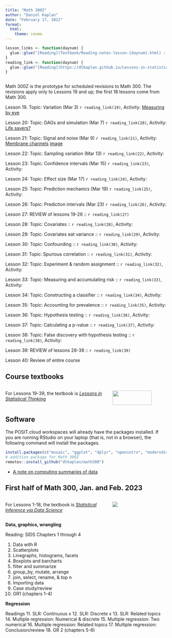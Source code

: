 ```yaml
---
title: "Math 300Z"
author: "Daniel Kaplan"
date: "February 17, 2022"
format:
  html:
    theme: cosmo
---
```


```r
lesson_links <- function(daynum) {
  glue::glue("[Reading](Textbook/Reading-notes-lesson-{daynum}.html) :  [Student notes](Student-notes/Student-notes-lesson-{daynum}.html)")
}
reading_link <- function(daynum) {
  glue::glue("[Reading](https://dtkaplan.github.io/Lessons-in-statistical-thinking/Lesson-{daynum}.html)")
}



```

Math 300Z is the prototype for scheduled revisions to Math 300. The revisions apply only to Lessons 19 and up; the first 18 lessons come from Math 300.

Lesson 19. Topic: Variation (Mar 3) `r reading_link(19)`, Activity: [Measuring by eye](Day-by-day/Lesson-19/Ruler-activity-handout.html)

Lesson 20: Topic: DAGs and simulation (Mar 7) `r reading_link(20)`, Activity: [Life savers?](Day-by-day/Lesson-20/Life-savers.html)

Lesson 21: Topic: Signal and noise (Mar 9) `r reading_link(21)`, Activity: [Membrane channels](Day-by-day/Lesson-21/Patch-clamping.Rmd) [image](Day-by-day/Lesson-21/clamp-recording.pdf)

Lesson 22: Topic: Sampling variation (Mar 13) `r reading_link(22)`, Activity:

Lesson 23: Topic: Confidence intervals (Mar 15) `r reading_link(23)`, Activity:

Lesson 24: Topic: Effect size (Mar 17) `r reading_link(24)`, Activity:

Lesson 25: Topic: Prediction mechanics (Mar 19) `r reading_link(25)`, Activity:

Lesson 26: Topic: Prediction intervals (Mar 23) `r reading_link(26)`, Activity:

Lesson 27: REVIEW of lessons 19-26 :: `r reading_link(27)`

Lesson 28: Topic: Covariates :: `r reading_link(28)`, Activity:

Lesson 29: Topic: Covariates eat variance :: `r reading_link(29)`, Activity:

Lesson 30: Topic: Confounding :: `r reading_link(30)`, Activity:

Lesson 31: Topic: Spurious correlation :: `r reading_link(31)`, Activity:

Lesson 32: Topic: Experiment & random assignment :: `r reading_link(32)`, Activity:

Lesson 33: Topic: Measuring and accumulating risk :: `r reading_link(33)`, Activity:

Lesson 34: Topic: Constructing a classifier :: `r reading_link(34)`, Activity:

Lesson 35: Topic: Accounting for prevalence :: `r reading_link(35)`, Activity:

Lesson 36: Topic: Hypothesis testing :: `r reading_link(36)`, Activity:

Lesson 37: Topic: Calculating a p-value :: `r reading_link(37)`, Activity:

Lesson 38: Topic: False discovery with hypothesis testing :: `r reading_link(38)`, Activity:

Lesson 39: REVIEW of lessons 28-38 :: `r reading_link(39)`

Lesson 40: Review of entire course



## Course textbooks

:::: columns

::: {.column width="65%"}
For Lessons 19-39, the textbook is [*Lessons in Statistical Thinking*](https://dtkaplan.github.io/Lessons-in-statistical-thinking)
:::

::: {.column width="35%"}
<a href="Textbook/index.htm"><img src="www/statthink-cover-Feb2023.png" width="85%"></a>
:::
::::

## Software 

The POSIT.cloud workspaces will already have the packages installed. If you are running RStudio on your laptop (that is, not in a browser), the following command will install the packages.

```r
install.packages(c("mosaic", "ggplot", "dplyr", "openintro", "moderndive", "nycflights13", "knitr"))
# addition package for Math 300Z
remotes::install_github("dtkaplan/math300")
```











- [A note on computing summaries of data](Student-notes/Student-notes-computing-summaries.html)

## First half of Math 300, Jan. and Feb. 2023 {#first-half}

:::: columns

::: {.column width="65%"}
For Lessons 1-18, the textbook is [*Statistical Inference via Data Science*](https://moderndive.com)
:::

::: {.column width="35%"}
![](www/moderndive-cover.png)
:::
::::


**Data, graphics, wrangling**

Reading: SIDS Chapters 1 through 4

1. Data with R 
2. Scatterplots
3. Linegraphs, histograms, facets
4. Boxplots and barcharts
5. filter and summarize
6. group_by, mutate, arrange
7. join, select, rename, & top n
8. Importing data
9. Case study/review
10. GR1 (chapters 1-4)

**Regression** 

Readings 
11. SLR: Continuous x
12. SLR: Discrete x
13. SLR: Related topics
14. Multiple regression: Numerical & discrete
15. Multiple regression: Two numerical
16. Multiple regression: Related topics
17. Multiple regression: Conclusion/review
18. GR 2 (chapters 5-6)


